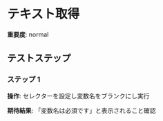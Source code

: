 # テキスト取得

**重要度**: normal

## テストステップ

### ステップ 1

**操作**: セレクターを設定し変数名をブランクにし実行

**期待結果**:
「変数名は必須です」と表示されること確認

